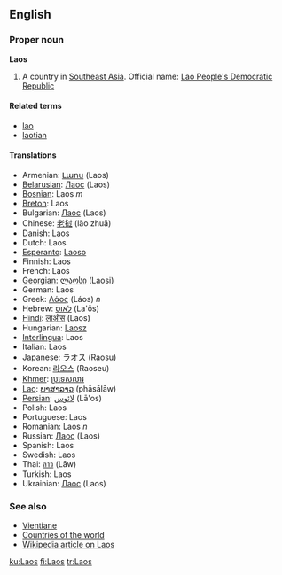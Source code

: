 ==English==
===Proper noun===
'''Laos'''

# A country in [[Southeast Asia]]. Official name: [[Lao People's Democratic Republic]]

====Related terms====
*[[lao]]
*[[laotian]]

====Translations====
*Armenian: [[Լաոս]] (Laos)
*[[Belarusian]]: [[Лаос]] (Laos)
*[[Bosnian]]: Laos ''m''
*[[Breton]]: Laos
*Bulgarian: [[Лаос]] (Laos)
*Chinese: [[老挝]] (lǎo zhuā)
*Danish: Laos
*Dutch: Laos
*[[Esperanto]]: [[Laoso]]
*Finnish: Laos
*French: Laos
*[[Georgian]]: [[ლაოსი]] (Laosi)
*German: Laos
*Greek: [[Λάος]] (Láos) ''n''
*Hebrew: [[לאוס]] (La'ōs)
*[[Hindi]]: [[लाओस]] (Lāos)
*Hungarian: [[Laosz]]
*[[Interlingua]]: Laos
*Italian: Laos
*Japanese: [[ラオス]] (Raosu)
*Korean: [[라오스]] (Raoseu)
*[[Khmer]]: [[ប្រទេសលាវ]]
*[[Lao]]: [[ພາສາລາວ]] (phāsālāw)
*[[Persian]]: [[لائوس]] (Lā'os)
*Polish: Laos
*Portuguese: Laos
*Romanian: Laos ''n''
*Russian: [[Лаос]] (Laos)
*Spanish: Laos
*Swedish: Laos
*Thai: [[ลาว]] (Lāw)
*Turkish: Laos
*Ukrainian: [[Лаос]] (Laos)

===See also===
*[[Vientiane]]
*[[Countries of the world]]
*[[w:Laos|Wikipedia article on Laos]]

[[ku:Laos]]
[[fi:Laos]]
[[tr:Laos]]
